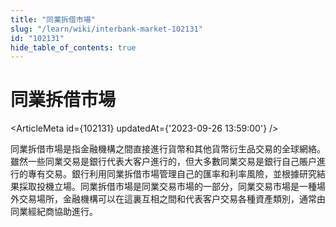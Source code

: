 ```yaml
---
title: "同業拆借市場"
slug: "/learn/wiki/interbank-market-102131"
id: "102131"
hide_table_of_contents: true
---
```



# 同業拆借市場

<ArticleMeta id={102131} updatedAt={'2023-09-26 13:59:00'} />
<div className='border-solid border-b border-t-0 my-4 border-[var(--ifm-color-gray-300)]' />

同業拆借市場是指金融機構之間直接進行貨幣和其他貨幣衍生品交易的全球網絡。雖然一些同業交易是銀行代表大客户進行的，但大多數同業交易是銀行自己賬户進行的專有交易。銀行利用同業拆借市場管理自己的匯率和利率風險，並根據研究結果採取投機立場。同業拆借市場是同業交易市場的一部分，同業交易市場是一種場外交易場所，金融機構可以在這裏互相之間和代表客户交易各種資產類別，通常由同業經紀商協助進行。
